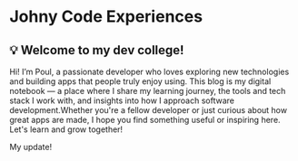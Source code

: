 # Johny Code Experiences

## 💡 Welcome to my dev college!

Hi! I’m Poul, a passionate developer who loves exploring new technologies and building apps that people truly enjoy using. This blog is my digital notebook — a place where I share my learning journey, the tools and tech stack I work with, and insights into how I approach software development.Whether you're a fellow developer or just curious about how great apps are made, I hope you find something useful or inspiring here. Let's learn and grow together!

My update!
